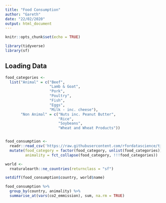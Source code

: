 ```yaml
---
title: "Food Consumption"
author: "Gareth"
date: "22/02/2020"
output: html_document
---
```


```r
knitr::opts_chunk$set(echo = TRUE)
```

```r
library(tidyverse)
library(sf)
```

## Loading Data

```r

food_categories <-
  list("Animal" = c("Beef",
                    "Lamb & Goat",
                    "Pork",
                    "Poultry",
                    "Fish",
                    "Eggs",
                    "Milk - inc. cheese"),
       "Non Animal" = c("Nuts inc. Peanut Butter",
                        "Rice",
                        "Soybeans",
                        "Wheat and Wheat Products"))


food_consumption <- 
  readr::read_csv('https://raw.githubusercontent.com/rfordatascience/tidytuesday/master/data/2020/2020-02-18/food_consumption.csv') %>% 
  mutate(food_category = factor(food_category, unlist(food_categories)),
         animality = fct_collapse(food_category, !!!food_categories))


```

```r
world <-
  rnaturalearth::ne_countries(returnclass = "sf")
```

```r

setdiff(food_consumption$country, world$name)

```


```r

food_consumption %>%
  group_by(country, animality) %>% 
  summarise_at(vars(co2_emmission), sum, na.rm = TRUE)

```

